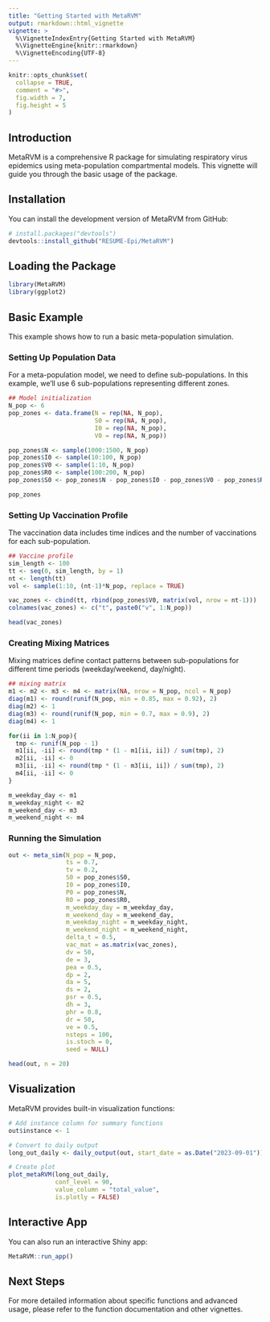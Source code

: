 ```yaml
---
title: "Getting Started with MetaRVM"
output: rmarkdown::html_vignette
vignette: >
  %\VignetteIndexEntry{Getting Started with MetaRVM}
  %\VignetteEngine{knitr::rmarkdown}
  %\VignetteEncoding{UTF-8}
---
```


```r
knitr::opts_chunk$set(
  collapse = TRUE,
  comment = "#>",
  fig.width = 7,
  fig.height = 5
)
```

## Introduction

MetaRVM is a comprehensive R package for simulating respiratory virus epidemics using meta-population compartmental models. This vignette will guide you through the basic usage of the package.

## Installation

You can install the development version of MetaRVM from GitHub:

```r
# install.packages("devtools")
devtools::install_github("RESUME-Epi/MetaRVM")
```

## Loading the Package

```r
library(MetaRVM)
library(ggplot2)
```

## Basic Example

This example shows how to run a basic meta-population simulation.

### Setting Up Population Data

For a meta-population model, we need to define sub-populations. In this example, we'll use 6 sub-populations representing different zones.

```r
## Model initialization
N_pop <- 6
pop_zones <- data.frame(N = rep(NA, N_pop),
                        S0 = rep(NA, N_pop),
                        I0 = rep(NA, N_pop),
                        V0 = rep(NA, N_pop))

pop_zones$N <- sample(1000:1500, N_pop)
pop_zones$I0 <- sample(10:100, N_pop)
pop_zones$V0 <- sample(1:10, N_pop)
pop_zones$R0 <- sample(100:200, N_pop)
pop_zones$S0 <- pop_zones$N - pop_zones$I0 - pop_zones$V0 - pop_zones$R0

pop_zones
```

### Setting Up Vaccination Profile

The vaccination data includes time indices and the number of vaccinations for each sub-population.

```r
## Vaccine profile
sim_length <- 100
tt <- seq(0, sim_length, by = 1)
nt <- length(tt)
vol <- sample(1:10, (nt-1)*N_pop, replace = TRUE)

vac_zones <- cbind(tt, rbind(pop_zones$V0, matrix(vol, nrow = nt-1)))
colnames(vac_zones) <- c("t", paste0("v", 1:N_pop))

head(vac_zones)
```

### Creating Mixing Matrices

Mixing matrices define contact patterns between sub-populations for different time periods (weekday/weekend, day/night).

```r
## mixing matrix
m1 <- m2 <- m3 <- m4 <- matrix(NA, nrow = N_pop, ncol = N_pop)
diag(m1) <- round(runif(N_pop, min = 0.85, max = 0.92), 2)
diag(m2) <- 1
diag(m3) <- round(runif(N_pop, min = 0.7, max = 0.9), 2)
diag(m4) <- 1

for(ii in 1:N_pop){
  tmp <- runif(N_pop - 1)
  m1[ii, -ii] <- round(tmp * (1 - m1[ii, ii]) / sum(tmp), 2)
  m2[ii, -ii] <- 0
  m3[ii, -ii] <- round(tmp * (1 - m3[ii, ii]) / sum(tmp), 2)
  m4[ii, -ii] <- 0
}

m_weekday_day <- m1
m_weekday_night <- m2
m_weekend_day <- m3
m_weekend_night <- m4
```

### Running the Simulation

```r
out <- meta_sim(N_pop = N_pop,
                ts = 0.7,
                tv = 0.2,
                S0 = pop_zones$S0,
                I0 = pop_zones$I0,
                P0 = pop_zones$N,
                R0 = pop_zones$R0,
                m_weekday_day = m_weekday_day,
                m_weekend_day = m_weekend_day,
                m_weekday_night = m_weekday_night,
                m_weekend_night = m_weekend_night,
                delta_t = 0.5,
                vac_mat = as.matrix(vac_zones),
                dv = 50,
                de = 3,
                pea = 0.5,
                dp = 2,
                da = 5,
                ds = 2,
                psr = 0.5,
                dh = 3,
                phr = 0.8,
                dr = 50,
                ve = 0.5,
                nsteps = 100,
                is.stoch = 0,
                seed = NULL)

head(out, n = 20)
```

## Visualization

MetaRVM provides built-in visualization functions:

```r
# Add instance column for summary functions
out$instance <- 1

# Convert to daily output
long_out_daily <- daily_output(out, start_date = as.Date("2023-09-01"))

# Create plot
plot_metaRVM(long_out_daily,
             conf_level = 90,
             value_column = "total_value", 
             is.plotly = FALSE)
```

## Interactive App

You can also run an interactive Shiny app:

```r
MetaRVM::run_app()
```

## Next Steps

For more detailed information about specific functions and advanced usage, please refer to the function documentation and other vignettes.
